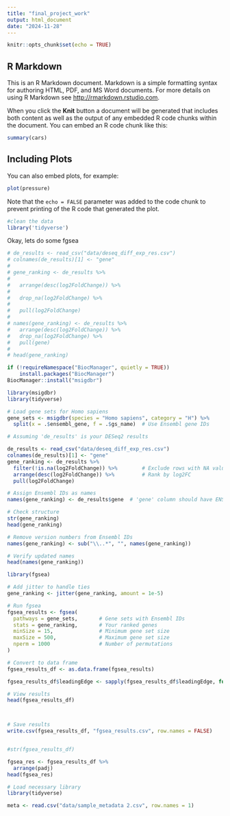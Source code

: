 ```yaml
---
title: "final_project_work"
output: html_document
date: "2024-11-28"
---
```


```r
knitr::opts_chunk$set(echo = TRUE)
```

## R Markdown

This is an R Markdown document. Markdown is a simple formatting syntax for authoring HTML, PDF, and MS Word documents. For more details on using R Markdown see <http://rmarkdown.rstudio.com>.

When you click the **Knit** button a document will be generated that includes both content as well as the output of any embedded R code chunks within the document. You can embed an R code chunk like this:

```r
summary(cars)
```

## Including Plots

You can also embed plots, for example:

```r
plot(pressure)
```

Note that the `echo = FALSE` parameter was added to the code chunk to prevent printing of the R code that generated the plot.
```r
#clean the data
library('tidyverse')
```

Okay, lets do some fgsea
```r
# de_results <- read_csv("data/deseq_diff_exp_res.csv")
# colnames(de_results)[1] <- "gene"
# 
# gene_ranking <- de_results %>%
#   
#   arrange(desc(log2FoldChange)) %>%
#   
#   drop_na(log2FoldChange) %>%
#   
#   pull(log2FoldChange)
# 
# names(gene_ranking) <- de_results %>%
#   arrange(desc(log2FoldChange)) %>%
#   drop_na(log2FoldChange) %>%
#   pull(gene)
# 
# head(gene_ranking)
```
```r

if (!requireNamespace("BiocManager", quietly = TRUE))
    install.packages("BiocManager")
BiocManager::install("msigdbr")

```
```r
library(msigdbr)
library(tidyverse)

# Load gene sets for Homo sapiens
gene_sets <- msigdbr(species = "Homo sapiens", category = "H") %>%
  split(x = .$ensembl_gene, f = .$gs_name)  # Use Ensembl gene IDs


```

```r

# Assuming 'de_results' is your DESeq2 results

de_results <- read_csv("data/deseq_diff_exp_res.csv")
colnames(de_results)[1] <- "gene"
gene_ranking <- de_results %>%
  filter(!is.na(log2FoldChange)) %>%        # Exclude rows with NA values
  arrange(desc(log2FoldChange)) %>%         # Rank by log2FC
  pull(log2FoldChange)

# Assign Ensembl IDs as names
names(gene_ranking) <- de_results$gene  # 'gene' column should have ENSG IDs

# Check structure
str(gene_ranking)
head(gene_ranking)
```
```r
# Remove version numbers from Ensembl IDs
names(gene_ranking) <- sub("\\..*", "", names(gene_ranking))

# Verify updated names
head(names(gene_ranking))

```

```r
library(fgsea)

# Add jitter to handle ties
gene_ranking <- jitter(gene_ranking, amount = 1e-5)

# Run fgsea
fgsea_results <- fgsea(
  pathways = gene_sets,       # Gene sets with Ensembl IDs
  stats = gene_ranking,       # Your ranked genes
  minSize = 15,               # Minimum gene set size
  maxSize = 500,              # Maximum gene set size
  nperm = 1000                # Number of permutations
)

# Convert to data frame
fgsea_results_df <- as.data.frame(fgsea_results)

fgsea_results_df$leadingEdge <- sapply(fgsea_results_df$leadingEdge, function(x) paste(x, collapse = ";"))

# View results
head(fgsea_results_df)



# Save results
write.csv(fgsea_results_df, "fgsea_results.csv", row.names = FALSE)


#str(fgsea_results_df)


```
```r

fgsea_res <- fgsea_results_df %>%
  arrange(padj)
head(fgsea_res)
```

```r
# Load necessary library
library(tidyverse)

meta <- read.csv("data/sample_metadata 2.csv", row.names = 1)

```